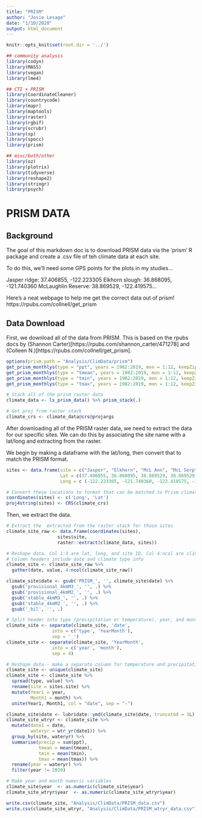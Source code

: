 ```yaml
---
title: "PRISM"
author: "Josie Lesage"
date: "1/10/2020"
output: html_document
---
```


```r
knitr::opts_knit$set(root.dir = '../') 

## community analysis
library(codyn)
library(MASS)
library(vegan)
library(lme4)

## CTI + PRISM
library(CoordinateCleaner)
library(countrycode)
library(mapr)
library(maptools)
library(raster)
library(rgbif)
library(scrubr)
library(sp)
library(spocc)
library(prism)

## misc/both/other
library(oz)
library(plotrix)
library(tidyverse)
library(reshape2)
library(stringr)
library(psych)

```

# PRISM DATA

## Background

The goal of this markdown doc is to download PRISM data via the 'prism' R package and create a .csv file of teh climate data at each site.

To do this, we'll need some GPS points for the plots in my studies...  

Jasper ridge: 37.406855, -122.223305
Elkhorn slough: 36.868095, -121.740360
McLaughlin Reserve: 38.869529, -122.419575...  


Here's a neat webpage to help me get the correct data out of prism!
https://rpubs.com/collnell/get_prism


## Data Download
First, we download all of the data from PRISM. This is based on the rpubs docs by (Shannon Carter)[https://rpubs.com/shannon_carter/471278] and (Colleen N.)[https://rpubs.com/collnell/get_prism].
```r
options(prism.path = "Analysis/ClimData/prism")
get_prism_monthlys(type = "ppt", years = 1982:2019, mon = 1:12, keepZip = F)
get_prism_monthlys(type = "tmean", years = 1982:2019, mon = 1:12, keepZip = F)
get_prism_monthlys(type = "tmin", years = 1982:2019, mon = 1:12, keepZip = F)
get_prism_monthlys(type = "tmax", years = 1982:2019, mon = 1:12, keepZip = F)

# Stack all of the prism raster data
climate_data <- ls_prism_data() %>% prism_stack(.)

# Get proj from raster stack
climate_crs <- climate_data@crs@projargs

```

After downloading all of the PRISM raster data, we need to extract the data for our specific sites. We can do this by associating the site name with a lat/long and extracting from the raster.  

We begin by making a dataframe with the lat/long, then convert that to match the PRISM format.

```r
sites <- data.frame(site = c("Jasper", "Elkhorn", "McL Ann", "McL Serp", "UCSC", "Swanton", "Angelo", "Carrizo"),
                    Lat = c(37.406855, 36.868095, 38.869529, 38.869529, 36.988252, 37.070389, 39.738936, 35.114272),
                    Long = c (-122.223305, -121.740360, -122.419575, -122.419575, -122.051716, -122.250000, -123.630758, -119.773864))

# Convert these locations to format that can be matched to Prism climate data
coordinates(sites) <- c('Long', 'Lat')
proj4string(sites) <- CRS(climate_crs)

```

Then, we extract the data. 


```r
# Extract the  extracted from the raster stack for those sites 
climate_site_raw <- data.frame(coordinates(sites), 
                   sites$site, 
                   raster::extract(climate_data, sites))

```

```r
# Reshape data. Col 1:3 are lat, long, and site ID. Col 4:ncol are climate data
# Column headers include date and climate type info
climate_site <- climate_site_raw %>% 
  gather(date, value, 4:ncol(climate_site_raw))

climate_site$date <- gsub('PRISM_', '', climate_site$date) %>% 
  gsub('provisional_4kmM3_', '', .) %>% 
  gsub('provisional_4kmM2_', '', .) %>%
  gsub('stable_4kmM3_', '', .) %>% 
  gsub('stable_4kmM2_', '', .) %>%
  gsub('_bil', '', .)

# Split header into type (precipitation or temperature), year, and month
climate_site <- separate(climate_site, 'date', 
                 into = c('type', 'YearMonth'), 
                 sep = '_')
climate_site <- separate(climate_site, 'YearMonth',
                 into = c('year', 'month'),
                 sep = 4)

# Reshape data-- make a separate column for temperature and precipitation
climate_site <- unique(climate_site)
climate_site <- climate_site %>% 
  spread(type, value) %>%
  rename(site = sites.site) %>%
  mutate(Year1 = year,
         Month1 = month) %>%
  unite(Year1, Month1, col = "date", sep = "-")

climate_site$date <- lubridate::ymd(climate_site$date, truncated = 1L)
climate_site_wtryr <- climate_site %>% 
  mutate(date1 = date,
         wateryr = wtr_yr(date1)) %>%
  group_by(site, wateryr) %>%
  summarise(precip = sum(ppt),
            tmean = mean(tmean),
            tmin = mean(tmin),
            tmax = mean(tmax)) %>%
  rename(year = wateryr) %>%
  filter(year != 2020)

# Make year and month numeric variables
climate_site$year  <- as.numeric(climate_site$year)
climate_site_wtryr$year  <- as.numeric(climate_site_wtryr$year)
```

```r

write.csv(climate_site, "Analysis/ClimData/PRISM_data.csv")
write.csv(climate_site_wtryr, "Analysis/ClimData/PRISM_wtryr_data.csv")

```


